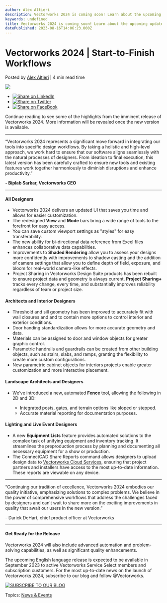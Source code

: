 ```yaml
---
author: Alex Altieri
description: Vectorworks 2024 is coming soon! Learn about the upcoming updates and improvements that will help you unleash limitless creativity.
keywords: undefined
title: Vectorworks 2024 is coming soon! Learn about the upcoming updates and improvements that will help you unleash limitless creativity. 
datePublished: 2023-08-16T14:06:23.000Z
---
```

  

# Vectorworks 2024 | Start-to-Finish Workflows

 Posted by [Alex Altieri](https://blog.vectorworks.net/author/alex-altieri) | 4 min read time 

![](https://blog.vectorworks.net/hubfs/Blog%20Images/2023%20Blog%20Images/8_Launch1/2308-vectorworks-2024-launch-press-release-image-3.png) 

* [![Share on LinkedIn](https://2659751.fs1.hubspotusercontent-na1.net/hubfs/2659751/michaelDemo/share-LI.png)](http://www.linkedin.com/shareArticle?mini=true&url=https%3A%2F%2Fblog.vectorworks.net%2Fvectorworks-2024-start-to-finish-workflows)
* [![Share on Twitter](https://2659751.fs1.hubspotusercontent-na1.net/hubfs/2659751/michaelDemo/share-TW.png)](https://www.twitter.com/share?text=Vectorworks%202024%20|%20Start-to-Finish%20Workflows&url=https%3A%2F%2Fblog.vectorworks.net%2Fvectorworks-2024-start-to-finish-workflows&via=PMGTweets)
* [![Share on FaceBook](https://2659751.fs1.hubspotusercontent-na1.net/hubfs/2659751/michaelDemo/share-FB.png)](https://www.facebook.com/sharer/sharer.php?u=https%3A%2F%2Fblog.vectorworks.net%2Fvectorworks-2024-start-to-finish-workflows)

Continue reading to see some of the highlights from the imminent release of Vectorworks 2024\. More information will be revealed once the new version is available.

---

“Vectorworks 2024 represents a significant move forward in integrating our tools into specific design workflows. By taking a holistic and high-level approach, we work hard to ensure that our software aligns seamlessly with the natural processes of designers. From ideation to final execution, this latest version has been carefully crafted to ensure new tools and existing features work together harmoniously to diminish disruptions and enhance productivity.”

 **\- Biplab Sarkar, Vectorworks CEO**  

---

#### All Designers

* Vectorworks 2024 delivers an updated UI that saves you time and allows for easier customization.
* The redesigned **View** and **Mode** bars bring a wide range of tools to the forefront for easy access.
* You can save custom viewport settings as "styles" for easy transferability.
* The new ability for bi-directional data reference from Excel files enhances collaborative data capabilities.
* Improvements to **Shaded Rendering** allow you to assess your designs more confidently with improvements to shadow casting and the addition of camera settings that allow you to define depth of field, exposure, and bloom for real-world camera-like effects.
* Project Sharing in Vectorworks Design Suite products has been rebuilt to ensure project data and geometry is always current. **Project Sharing+** tracks every change, every time, and substantially improves reliability regardless of team or project size.

#### Architects and Interior Designers

* Threshold and sill geometry has been improved to accurately fit with wall closures and and to contain more options to control interior and exterior conditions.
* Door handing standardization allows for more accurate geometry and data.
* Materials can be assigned to door and window objects for greater graphic control.
* Parametric handrails and guardrails can be created from other building objects, such as stairs, slabs, and ramps, granting the flexibility to create more custom configurations.
* New parametric cabinet objects for interiors projects enable greater customization and more interactive placement.

#### Landscape Architects and Designers

* We’ve introduced a new, automated **Fence** tool, allowing the following in 2D and 3D:  
    
   * Integrated posts, gates, and terrain options like sloped or stepped.  
   * Accurate material reporting for documentation purposes.

#### Lighting and Live Event Designers

* A new **Equipment Lists** feature provides automated solutions to the complex task of unifying equipment and inventory tracking. It streamlines the preproduction process by planning and documenting all necessary equipment for a show or production.
* The ConnectCAD Share Reports command allows designers to upload design data to [Vectorworks Cloud Services](https://www.vectorworks.net/en-US/cloud-services), ensuring that project partners and installers have access to the most up-to-date information. These reports are viewable on any device.

---

“Continuing our tradition of excellence, Vectorworks 2024 embodies our quality initiative, emphasizing solutions to complex problems. We believe in the power of comprehensive workflows that address the challenges faced by designers and can’t wait to share more on the exciting improvements in quality that await our users in the new version.”

\- Darick DeHart, chief product officer at Vectorworks

---

#### Get Ready for the Release

Vectorworks 2024 will also include advanced automation and problem-solving capabilities, as well as significant quality enhancements.

The upcoming English language release is expected to be available in September 2023 to active Vectorworks Service Select members and subscription customers. For the most up-to-date news on the launch of Vectorworks 2024, subscribe to our blog and follow @Vectorworks.

[![SUBSCRIBE TO OUR BLOG](https://no-cache.hubspot.com/cta/default/3018241/cd91dbed-8a9b-40d9-907d-1f9be9ad08bd.png)](https://cta-redirect.hubspot.com/cta/redirect/3018241/cd91dbed-8a9b-40d9-907d-1f9be9ad08bd) 

 Topics: [News & Events](https://blog.vectorworks.net/topic/news-events) 

  